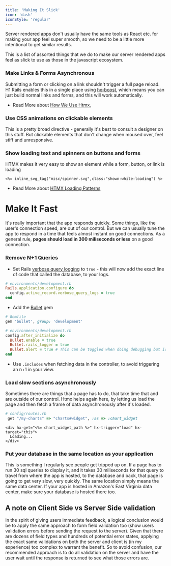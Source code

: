 ```yaml
---
title: 'Making It Slick'
icon: 'dash'
iconStyle: 'regular'
---
```


Server rendered apps don't usually have the same tools as React etc. for making your app feel super smooth, so we need to be a little more intentional to get similar results.

This is a list of assorted things that we do to make our server rendered apps feel as slick to use as those in the javascript ecosystem.

### Make Links & Forms Asynchronous

Submitting a form or clicking on a link shouldn't trigger a full page reload. H1 Rails enables this in a single place using [hx-boost](https://htmx.org/attributes/hx-boost/), which means you can just build normal links and forms, and this will work automatically.

* Read More about [How We Use Htmx.](/h1rails/htmx)

### Use CSS animations on clickable elements

This is a pretty broad directive - generally it's best to consult a designer on this stuff. But clickable elements that don't change when moused over, feel stiff and unresponsive.

### Show loading text and spinners on buttons and forms

HTMX makes it very easy to show an element while a form, button, or link is loading

```erb
<%= inline_svg_tag("misc/spinner.svg",class:"shown-while-loading") %>
```

* Read More about [HTMX Loading Patterns](/h1rails/htmx_indicators)

# Make It Fast

It's really important that the app responds quickly. Some things, like the user's connection speed, are out of our control. But we can usually tune the app to respond in a time that feels almost instant on good connections. As a general rule, **pages should load in 300 miliseconds or less** on a good connection.

### **Remove N+1 Queries**

* Set Rails [verbose query logging](https://guides.rubyonrails.org/debugging_rails_applications.html#verbose-query-logs) to `true` - this will now add the exact line of code that called the database, to your logs.

```ruby
# environments/development.rb
Rails.application.configure do
  config.active_record.verbose_query_logs = true
end
```

* Add the [Bullet](https://github.com/flyerhzm/bullet) gem

```ruby
# Gemfile
gem 'bullet', group: 'development'
```

```ruby
# environments/development.rb
config.after_initialize do
  Bullet.enable = true
  Bullet.rails_logger = true
  Bullet.alert = true # This can be toggled when doing debugging but is probably best left turned off
end
```

* Use `.includes` when fetching data in the controller, to avoid triggering an n+1 in your view.

### **Load slow sections asynchronously**

Sometimes there are things that a page has to do, that take time that and are outside of our control. Htmx helps again here, by letting us load the page and then fetch a frame of data asynchronously after it's loaded.

```ruby
# config/routes.rb
 get "/my-charts" => "charts#widget", :as => :chart_widget
```

```erb
<div hx-get="<%= chart_widget_path %>" hx-trigger="load" hx-target="this">
  Loading...
</div>
```

### **Put your database in the same location as your application**

This is something I regularly see people get tripped up on. If a page has to run 30 sql queries to display it, and it takes 30 miliseconds for that query to travel from where the app is hosted, to the database and back, that page is going to get very slow, very quickly. The same location simply means the same data center. If your app is hosted in Amazon's East Virginia data center, make sure your database is hosted there too.

## A note on Client Side vs Server Side validation

In the spirit of giving users immediate feedback, a logical conclusion would be to apply the same approach to form field validation too (show users validation errors before sending the request to the server). Given that there are dozens of field types and hundreds of potential error states, applying the exact same validations on both the server and client is (in my experience) too complex to warrant the benefit. So to avoid confusion, our recommended approach is to do all validation on the server and have the user wait until the response is returned to see what those errors are.
